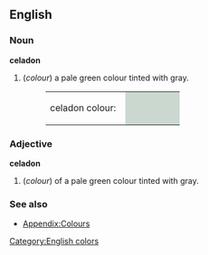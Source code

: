 ==English==

===Noun===
'''celadon'''
#(''colour'') a pale green colour tinted with gray.
#:<table><tr><td>celadon colour: &nbsp;</td><td bgcolor="#CAD8CF" width="80">&nbsp; </td></tr></table>

===Adjective===
'''celadon'''
#(''colour'') of a pale green colour tinted with gray.

===See also===
*[[Wiktionary_Appendix:Colours|Appendix:Colours]]

[[Category:English colors]]